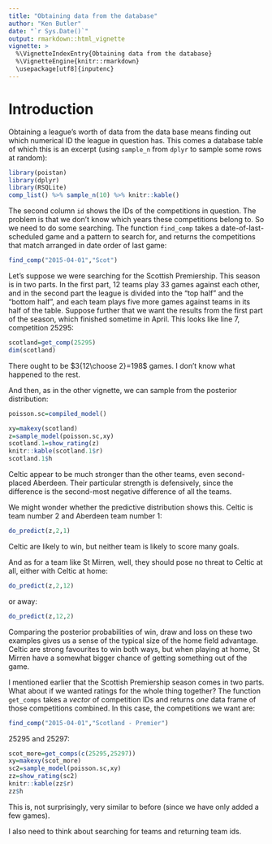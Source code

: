 ```yaml
---
title: "Obtaining data from the database"
author: "Ken Butler"
date: "`r Sys.Date()`"
output: rmarkdown::html_vignette
vignette: >
  %\VignetteIndexEntry{Obtaining data from the database}
  %\VignetteEngine{knitr::rmarkdown}
  \usepackage[utf8]{inputenc}
---
```


Introduction
============

Obtaining a league's worth of data from the data base means finding out which numerical ID the league in question has. This comes a database table of which this is an excerpt (using `sample_n` from `dplyr` to sample some rows at random):

```r
library(poistan)
library(dplyr)
library(RSQLite)
comp_list() %>% sample_n(10) %>% knitr::kable()
```

The second column `id` shows the IDs of the competitions in question. The problem is that we don't know which years these competitions belong to. So we need to do some searching. The function `find_comp` takes a date-of-last-scheduled game and a pattern to search for, and returns the competitions that match arranged in date order of last game:

```r
find_comp("2015-04-01","Scot")
```

Let's suppose we were searching for the Scottish Premiership. This season is in two parts. In the first part, 12 teams play 33 games against each other, and in the second part the league is divided into the "top half" and the "bottom half", and each team plays five more games against teams in its half of the table. Suppose further that we want the results from the first part of the season, which finished sometime in April. This looks like line 7, competition 25295:


```r
scotland=get_comp(25295) 
dim(scotland)
```

There ought to be $3{12\choose 2}=198$ games. I don't know what happened to the rest.

And then, as in the other vignette, we can sample from the posterior distribution:

```r
poisson.sc=compiled_model()
```

```r
xy=makexy(scotland)
z=sample_model(poisson.sc,xy)
scotland.1=show_rating(z)
knitr::kable(scotland.1$r)
scotland.1$h
```

Celtic appear to be much stronger than the other teams, even second-placed Aberdeen. Their particular strength is defensively, since the difference is the second-most negative difference of all the teams.

We might wonder whether the predictive distribution shows this. Celtic is team number 2 and Aberdeen team number 1:

```r
do_predict(z,2,1)
```

Celtic are likely to win, but neither team is likely to score many goals.

And as for a team like St Mirren, well, they should pose no threat to Celtic at all, either with Celtic at home:

```r
do_predict(z,2,12)
```

or away:

```r
do_predict(z,12,2)
```

Comparing the posterior probabilities of win, draw and loss on these two examples gives us a sense of the typical size of the home field advantage. Celtic are strong favourites to win both ways, but when playing at home, St Mirren have a somewhat bigger chance of getting something out of the game.

I mentioned earlier that the Scottish Premiership season comes in two parts. What about if we wanted ratings for the whole thing together? The function `get_comps` takes a *vector* of competition IDs and returns *one* data frame of those competitions combined. In this case, the competitions we want are:

```r
find_comp("2015-04-01","Scotland - Premier")
```

25295 and 25297:

```r
scot_more=get_comps(c(25295,25297))
xy=makexy(scot_more)
sc2=sample_model(poisson.sc,xy)
zz=show_rating(sc2)
knitr::kable(zz$r)
zz$h
```

This is, not surprisingly, very similar to before (since we have only added a few games).


I also need to think about searching for teams and returning team ids.